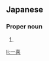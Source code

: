 ==Japanese==
{{ja-kanjitab|かず|よし}}

===Proper noun===
{{ja-pos|かずよし|proper}}

# {{given name|male|lang=ja|sort=かずよし}}

[[li:一喜]]
